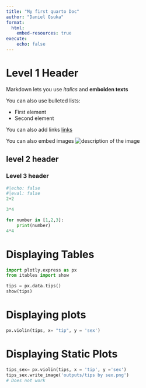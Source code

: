 ```yaml
---
title: "My first quarto Doc"
author: "Daniel Osuka"
format: 
  html:
    embed-resources: true
execute:
    echo: false
---
```

# Level 1 Header

Markdown lets you use *italics* and **embolden texts**

You can also use bulleted lists: 

- First element
- Second element

You can also add links [links](https://thegraphcourses.org)

You can also embed images
![description of the image](images/tgc_unity.webp)


## level 2 header

### Level 3 header



```python
#|echo: false
#|eval: false
2+2
```

```python
3*4

for number in [1,2,3]:
    print(number)
4*4
```
# Displaying Tables

```python
import plotly.express as px
from itables import show

tips = px.data.tips()
show(tips)
```

# Displaying plots

```python
px.violin(tips, x= "tip", y = 'sex')
```
# Displaying Static Plots


```python
tips_sex= px.violin(tips, x = 'tip', y ='sex')
tips_sex.write_image('outputs/tips by sex.png')
# Does not work
```